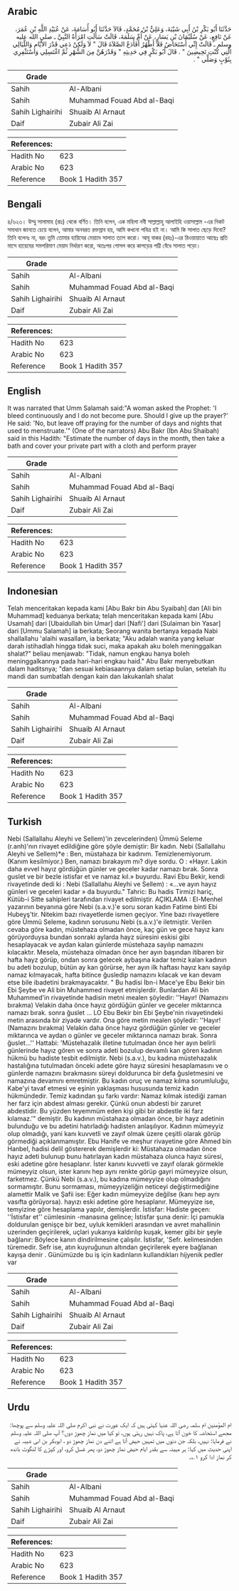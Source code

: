 ## Arabic


<div dir="rtl" lang="ar" style={{fontSize:'larger',backgroundColor:'#f8f9fa',padding:20}}>
حَدَّثَنَا أَبُو بَكْرِ بْنُ أَبِي شَيْبَةَ، وَعَلِيُّ بْنُ مُحَمَّدٍ، قَالاَ حَدَّثَنَا أَبُو أُسَامَةَ، عَنْ عُبَيْدِ اللَّهِ بْنِ عُمَرَ، عَنْ نَافِعٍ، عَنْ سُلَيْمَانَ بْنِ يَسَارٍ، عَنْ أُمِّ سَلَمَةَ، قَالَتْ سَأَلَتِ امْرَأَةٌ النَّبِيَّ ـ صلى الله عليه وسلم ـ قَالَتْ إِنِّي أُسْتَحَاضُ فَلاَ أَطْهُرُ أَفَأَدَعُ الصَّلاَةَ قَالَ ‏"‏ لاَ وَلَكِنْ دَعِي قَدْرَ الأَيَّامِ وَاللَّيَالِي الَّتِي كُنْتِ تَحِيضِينَ ‏"‏ ‏.‏ قَالَ أَبُو بَكْرٍ فِي حَدِيثِهِ ‏"‏ وَقَدْرَهُنَّ مِنَ الشَّهْرِ ثُمَّ اغْتَسِلِي وَاسْتَثْفِرِي بِثَوْبٍ وَصَلِّي ‏"‏ ‏.‏
</div>
<div style={{backgroundColor:'#f8f9fa',padding:20, marginBottom: 10}}><table> <thead> <tr> <th>Grade</th> <th></th> </tr> </thead> <tbody> <tr><td>Sahih</td><td>Al-Albani</td></tr><tr><td>Sahih</td><td>Muhammad Fouad Abd al-Baqi</td></tr><tr><td>Sahih Lighairihi</td><td>Shuaib Al Arnaut</td></tr><tr><td>Daif</td><td>Zubair Ali Zai</td></tr></tbody></table><table> <thead> <tr> <th>References:</th> <th></th> </tr> </thead> <tbody><tr><td>Hadith No</td><td>623</td></tr><tr><td>Arabic No</td><td>623</td></tr><tr><td>Reference</td><td>Book 1 Hadith 357</td></tr></tbody></table></div>

## Bengali


<div dir="ltr" lang="bn" style={{fontSize:'larger',backgroundColor:'#f8f9fa',padding:20}}>
৪/৬২৩। উম্মু সালামাহ (রাঃ) থেকে বর্ণিত। তিনি বলেন, এক মহিলা নবী সাল্লাল্লাহু আলাইহি ওয়াসাল্লাম -এর নিকট সমাধান জানতে চেয়ে বলেন, আমার অনবরত রক্তস্রাব হয়, আমি কখনো পবিত্র হই না। আমি কি সালাত ছেড়ে দিবো? তিনি বলেনঃ না, বরং তুমি তোমার হায়িযের মেয়াদে সালাত ত্যাগ করো। আবূ বাকর (রহঃ)-এর রিওয়ায়াতে আছেঃ প্রতি মাসে হায়েযের সমপরিমাণ মেয়াদ নির্ধারণ করো, অতঃপর গোসল করে কাপড়ের পট্টি বেঁধে সালাত পড়ো।
</div>
<div style={{backgroundColor:'#f8f9fa',padding:20, marginBottom: 10}}><table> <thead> <tr> <th>Grade</th> <th></th> </tr> </thead> <tbody> <tr><td>Sahih</td><td>Al-Albani</td></tr><tr><td>Sahih</td><td>Muhammad Fouad Abd al-Baqi</td></tr><tr><td>Sahih Lighairihi</td><td>Shuaib Al Arnaut</td></tr><tr><td>Daif</td><td>Zubair Ali Zai</td></tr></tbody></table><table> <thead> <tr> <th>References:</th> <th></th> </tr> </thead> <tbody><tr><td>Hadith No</td><td>623</td></tr><tr><td>Arabic No</td><td>623</td></tr><tr><td>Reference</td><td>Book 1 Hadith 357</td></tr></tbody></table></div>

## English


<div dir="ltr" lang="en" style={{fontSize:'larger',backgroundColor:'#f8f9fa',padding:20}}>
It was narrated that Umm Salamah said:"A woman asked the Prophet: 'I bleed continuously and I do not become pure. Should I give up the prayer?' He said: 'No, but leave off praying for the number of days and nights that used to menstruate.'" (One of the narrators) Abu Bakr (Ibn Abu Shaibah) said in this Hadith: "Estimate the number of days in the month, then take a bath and cover your private part with a cloth and perform prayer
</div>
<div style={{backgroundColor:'#f8f9fa',padding:20, marginBottom: 10}}><table> <thead> <tr> <th>Grade</th> <th></th> </tr> </thead> <tbody> <tr><td>Sahih</td><td>Al-Albani</td></tr><tr><td>Sahih</td><td>Muhammad Fouad Abd al-Baqi</td></tr><tr><td>Sahih Lighairihi</td><td>Shuaib Al Arnaut</td></tr><tr><td>Daif</td><td>Zubair Ali Zai</td></tr></tbody></table><table> <thead> <tr> <th>References:</th> <th></th> </tr> </thead> <tbody><tr><td>Hadith No</td><td>623</td></tr><tr><td>Arabic No</td><td>623</td></tr><tr><td>Reference</td><td>Book 1 Hadith 357</td></tr></tbody></table></div>

## Indonesian


<div dir="ltr" lang="id" style={{fontSize:'larger',backgroundColor:'#f8f9fa',padding:20}}>
Telah menceritakan kepada kami [Abu Bakr bin Abu Syaibah] dan [Ali bin Muhammad] keduanya berkata; telah menceritakan kepada kami [Abu Usamah] dari [Ubaidullah bin Umar] dari [Nafi'] dari [Sulaiman bin Yasar] dari [Ummu Salamah] ia berkata; Seorang wanita bertanya kepada Nabi shallallahu 'alaihi wasallam, ia berkata; "Aku adalah wanita yang keluar darah istihadlah hingga tidak suci, maka apakah aku boleh meninggalkan shalat?" beliau menjawab: "Tidak, namun engkau hanya boleh meninggalkannya pada hari-hari engkau haid." Abu Bakr menyebutkan dalam haditsnya; "dan sesuai kebiasaannya dalam setiap bulan, setelah itu mandi dan sumbatlah dengan kain dan lakukanlah shalat
</div>
<div style={{backgroundColor:'#f8f9fa',padding:20, marginBottom: 10}}><table> <thead> <tr> <th>Grade</th> <th></th> </tr> </thead> <tbody> <tr><td>Sahih</td><td>Al-Albani</td></tr><tr><td>Sahih</td><td>Muhammad Fouad Abd al-Baqi</td></tr><tr><td>Sahih Lighairihi</td><td>Shuaib Al Arnaut</td></tr><tr><td>Daif</td><td>Zubair Ali Zai</td></tr></tbody></table><table> <thead> <tr> <th>References:</th> <th></th> </tr> </thead> <tbody><tr><td>Hadith No</td><td>623</td></tr><tr><td>Arabic No</td><td>623</td></tr><tr><td>Reference</td><td>Book 1 Hadith 357</td></tr></tbody></table></div>

## Turkish


<div dir="ltr" lang="tr" style={{fontSize:'larger',backgroundColor:'#f8f9fa',padding:20}}>
Nebi (Sallallahu Aleyhi ve Sellem)'in zevcelerinden) Ümmü Seleme (r.anh)'nın rivayet edildiğine göre şöyle demiştir: Bir kadın. Nebi (Sallallahu Aleyhi ve Sellem)*e : Ben, müstahaza bir kadınım. Temizlenemiyorum. (Kanım kesilmiyor.) Ben, namazı bırakayım mı? diye sordu. O : «Hayır. Lakin daha evvel hayız gördüğün günler ve geceler kadar namazı bırak. Sonra guslet ve bir bezle istisfar et ve namaz kıl.» buyurdu. Ravi Ebu Bekir, kendi rivayetinde dedi ki : Nebi (Sallallahu Aleyhi ve Sellem) : «...ve ayın hayız günleri ve geceleri kadar » da buyurdu." Tahric: Bu hadis Tirmizi hariç, Kütüb-i Sitte sahipleri tarafından rivayet edilmiştir. AÇIKLAMA : El-Menhel yazarının beyanına göre Nebi (s.a.v.)'e soru soran kadın Fatime binti Ebi Hubeyş'tir. Nitekim bazı rivayetlerde ismen geçiyor. Yine bazı rivayetlere göre Ümmü Seleme, kadının sorusunu Nebi (s.a.v.)'e iletmiştir. Verilen cevaba göre kadın, müstehaza olmadan önce, kaç gün ve gece hayız kanı görüyorduysa bundan sonraki aylarda hayz süresini eskisi gibi hesaplayacak ve aydan kalan günlerde müstehaza sayılıp namazını kılacaktır. Mesela, müstehaza olmadan önce her ayın başından itibaren bir hafta hayz görüp, ondan sonra gelecek aybaşına kadar temiz kalan kadının bu adeti bozulup, bütün ay kan görürse, her ayın ilk haftası hayız kanı sayılıp namaz kılmayacak, hafta bitince ğusledip namazını kılacak ve kan devam etse bile ibadetini bırakmayacaktır. " Bu hadisi İbn-i Mace'ye Ebu Bekir bin Ebi Şeybe ve Ali bin Muhammed rivayet etmişlerdir. Bunlardan Ali bin Muhammed'in rivayetinde hadisin metni mealen şöyledir: ''Hayır! (Namazını bırakma) Velakin daha önce hayız gördüğün günler ve geceler miktarınca namazı bırak. sonra ğuslet ... LO Ebu Bekir bin Ebi Şeybe'nin rivayetindeki metin arasında bir ziyade vardır. Ona göre metin mealen şöyledir: ''Hayır! (Namazını bırakma) Velakin daha önce hayız gördüğün günler ve geceler miktarınca ve aydan o günler ve geceler miktarınca namazı bırak. Sonra ğuslet...'' Hattabi: 'Müstehazalık illetine tutulmadan önce her ayın belirli günlerinde hayız gören ve sonra adeti bozulup devamlı kan gören kadının hükmü bu hadiste tesbit edilmiştir. Nebi (s.a.v.), bu kadına müstehazalık hastalığına tutulmadan önceki adete göre hayız süresini hesaplamasını ve o günlerde namazını bırakmasını süreyi doldurunca bir defa ğusletmesini ve namazına devamını emretmiştir. Bu kadın oruç ve namaz kılma sorumluluğu, Kabe'yi tavaf etmesi ve eşinin yaklaşması hususunda temiz kadın hükmündedir. Temiz kadından şu farkı vardır: Namaz kılmak istediği zaman her farz için abdest alması gerekir. Çünkü onun abdesti bir zaruret abdestidir. Bu yüzden teyemmüm eden kişi gibi bir abdestle iki farz kılamaz.'" demiştir. Bu kadının müstahaza olmadan önce, bir hayz adetinin bulunduğu ve bu adetini hatırladığı hadisten anlaşılıyor. Kadının mümeyyiz olup olmadığı, yani kanı kuvvetli ve zayıf olmak üzere çeşitli olarak görüp görmediği açıklanmamıştır. Ebu Hanife ve meşhur rivayetine göre Ahmed bin HanbeI, hadisi delil göstererek demişlerdir ki: Müstahaza olmadan önce hayız adeti bulunup bunu hatırlayan kadın müstahaza olunca hayız süresi, eski adetine göre hesaplanır. İster kanını kuvvetli ve zayıf olarak görmekle mümeyyiz olsun, ister kanını hep aynı renkte görüp gayri mümeyyize olsun, farketmez. Çünkü Nebi (s.a.v.), bu kadına mümeyyize olup olmadığını sormamıştır. Bunu sormaması, mümeyyizeliğin neticeyi değiştirmediğine alamettir Malik ve Şafii ise: Eğer kadın mümeyyize değilse (kanı hep aynı vasıfta görüyorsa). hayızı eski adetine göre hesaplanır. Mümeyyize ise, temyizine göre hesaplama yapılır, demişlerdir. İstisfar: Hadiste geçen: ''İstisfar et'' cümlesinin -manasına gelince; İstisfar şuna denir: İçi pamukla doldurulan genişçe bir bez, uyluk kemikleri arasından ve avret mahallinin uzerinden geçirilerek, uçlari yukarıya kaldırılıp kuşak, kemer gibi bir şeyle bağlanır: Böylece kanın dindirilmesine çalışılır. İstisfar, 'Sefr. kelimesinden türemedir. Sefr ise, atın kuyruğunun altından geçirilerek eyere bağlanan kayışa denir . Günümüzde bu iş için kadınların kullandıkları hijyenik pedler var
</div>
<div style={{backgroundColor:'#f8f9fa',padding:20, marginBottom: 10}}><table> <thead> <tr> <th>Grade</th> <th></th> </tr> </thead> <tbody> <tr><td>Sahih</td><td>Al-Albani</td></tr><tr><td>Sahih</td><td>Muhammad Fouad Abd al-Baqi</td></tr><tr><td>Sahih Lighairihi</td><td>Shuaib Al Arnaut</td></tr><tr><td>Daif</td><td>Zubair Ali Zai</td></tr></tbody></table><table> <thead> <tr> <th>References:</th> <th></th> </tr> </thead> <tbody><tr><td>Hadith No</td><td>623</td></tr><tr><td>Arabic No</td><td>623</td></tr><tr><td>Reference</td><td>Book 1 Hadith 357</td></tr></tbody></table></div>

## Urdu


<div dir="rtl" lang="ur" style={{fontSize:'larger',backgroundColor:'#f8f9fa',padding:20}}>
ام المؤمنین ام سلمہ رضی اللہ عنہا کہتی ہیں کہ ایک عورت نے نبی اکرم صلی اللہ علیہ وسلم سے پوچھا: مجھے استحاضہ کا خون آتا ہے، پاک نہیں رہتی ہوں، تو کیا میں نماز چھوڑ دوں؟ آپ صلی اللہ علیہ وسلم نے فرمایا: نہیں، بلکہ جن دنوں میں تمہیں حیض آتا ہے اتنے دن نماز چھوڑ دو ، ابوبکر بن ابی شیبہ نے اپنی حدیث میں کہا: ہر مہینہ سے بقدر ایام حیض نماز چھوڑ دو، پھر غسل کرو، اور کپڑے کا لنگوٹ باندھ کر نماز ادا کرو ۱؎۔
</div>
<div style={{backgroundColor:'#f8f9fa',padding:20, marginBottom: 10}}><table> <thead> <tr> <th>Grade</th> <th></th> </tr> </thead> <tbody> <tr><td>Sahih</td><td>Al-Albani</td></tr><tr><td>Sahih</td><td>Muhammad Fouad Abd al-Baqi</td></tr><tr><td>Sahih Lighairihi</td><td>Shuaib Al Arnaut</td></tr><tr><td>Daif</td><td>Zubair Ali Zai</td></tr></tbody></table><table> <thead> <tr> <th>References:</th> <th></th> </tr> </thead> <tbody><tr><td>Hadith No</td><td>623</td></tr><tr><td>Arabic No</td><td>623</td></tr><tr><td>Reference</td><td>Book 1 Hadith 357</td></tr></tbody></table></div>